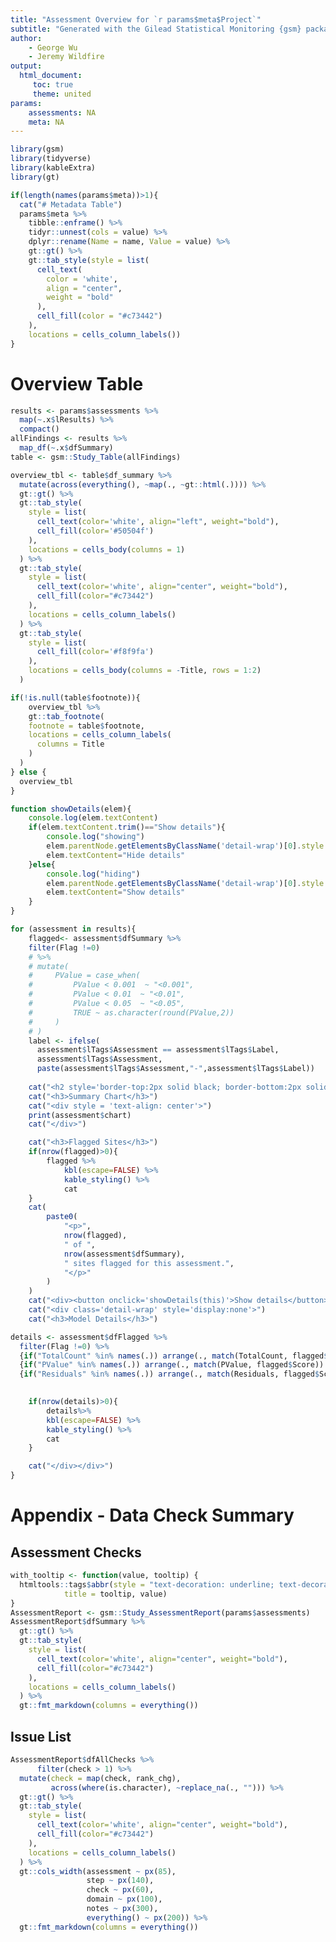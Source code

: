 ```yaml
---
title: "Assessment Overview for `r params$meta$Project`"
subtitle: "Generated with the Gilead Statistical Monitoring {gsm} package"
author: 
    - George Wu
    - Jeremy Wildfire
output:
  html_document:
     toc: true
     theme: united
params:
    assessments: NA
    meta: NA 
---
```


```r
library(gsm)
library(tidyverse)
library(kableExtra)
library(gt)

if(length(names(params$meta))>1){
  cat("# Metadata Table")
  params$meta %>%
    tibble::enframe() %>%
    tidyr::unnest(cols = value) %>%
    dplyr::rename(Name = name, Value = value) %>%
    gt::gt() %>%
    gt::tab_style(style = list(
      cell_text(
        color = 'white',
        align = "center",
        weight = "bold"
      ),
      cell_fill(color = "#c73442")
    ),
    locations = cells_column_labels())
}

```

# Overview Table
```r
results <- params$assessments %>% 
  map(~.x$lResults) %>% 
  compact()
allFindings <- results %>% 
  map_df(~.x$dfSummary)
table <- gsm::Study_Table(allFindings) 

overview_tbl <- table$df_summary %>% 
  mutate(across(everything(), ~map(., ~gt::html(.)))) %>% 
  gt::gt() %>% 
  gt::tab_style(
    style = list(
      cell_text(color='white', align="left", weight="bold"),
      cell_fill(color='#50504f')
    ),
    locations = cells_body(columns = 1)
  ) %>% 
  gt::tab_style(
    style = list(
      cell_text(color='white', align="center", weight="bold"),
      cell_fill(color="#c73442")
    ),
    locations = cells_column_labels()
  ) %>% 
  gt::tab_style(
    style = list(
      cell_fill(color='#f8f9fa')
    ),
    locations = cells_body(columns = -Title, rows = 1:2)
  )

if(!is.null(table$footnote)){
    overview_tbl %>% 
    gt::tab_footnote(
    footnote = table$footnote, 
    locations = cells_column_labels(
      columns = Title
    )
  )
} else {
  overview_tbl
}
```

```js
function showDetails(elem){
    console.log(elem.textContent)
    if(elem.textContent.trim()=="Show details"){
        console.log("showing")
        elem.parentNode.getElementsByClassName('detail-wrap')[0].style.display=null
        elem.textContent="Hide details"
    }else{
        console.log("hiding")
        elem.parentNode.getElementsByClassName('detail-wrap')[0].style.display="none"
        elem.textContent="Show details"
    }
}
```


```r

for (assessment in results){
    flagged<- assessment$dfSummary %>% 
    filter(Flag !=0)
    # %>%
    # mutate(
    #     PValue = case_when(
    #         PValue < 0.001  ~ "<0.001",
    #         PValue < 0.01  ~ "<0.01",
    #         PValue < 0.05  ~ "<0.05",
    #         TRUE ~ as.character(round(PValue,2))
    #     )
    # )
    label <- ifelse(
      assessment$lTags$Assessment == assessment$lTags$Label, 
      assessment$lTags$Assessment, 
      paste(assessment$lTags$Assessment,"-",assessment$lTags$Label))
    
    cat("<h2 style='border-top:2px solid black; border-bottom:2px solid black; text-align:center; padding:3px;'> <small>Assessment Details</small><br>", label, "</h2>")
    cat("<h3>Summary Chart</h3>")
    cat("<div style = 'text-align: center'>")
    print(assessment$chart)
    cat("</div>")

    cat("<h3>Flagged Sites</h3>")
    if(nrow(flagged)>0){
        flagged %>%
            kbl(escape=FALSE) %>% 
            kable_styling() %>% 
            cat
    }
    cat(
        paste0(
            "<p>",
            nrow(flagged),
            " of ",
            nrow(assessment$dfSummary),
            " sites flagged for this assessment.",
            "</p>"
        )
    )
    cat("<div><button onclick='showDetails(this)'>Show details</button>")
    cat("<div class='detail-wrap' style='display:none'>")
    cat("<h3>Model Details</h3>")

details <- assessment$dfFlagged %>%
  filter(Flag !=0) %>% 
  {if("TotalCount" %in% names(.)) arrange(., match(TotalCount, flagged$Score)) else .} %>% 
  {if("PValue" %in% names(.)) arrange(., match(PValue, flagged$Score)) else .} %>% 
  {if("Residuals" %in% names(.)) arrange(., match(Residuals, flagged$Score)) else .} 

    
    if(nrow(details)>0){
        details%>%
        kbl(escape=FALSE) %>% 
        kable_styling() %>% 
        cat
    }

    cat("</div></div>")
}
```


# Appendix - Data Check Summary

## Assessment Checks
```r
with_tooltip <- function(value, tooltip) {
  htmltools::tags$abbr(style = "text-decoration: underline; text-decoration-style: solid; cursor: question; color: blue",
            title = tooltip, value)
}
AssessmentReport <- gsm::Study_AssessmentReport(params$assessments)
AssessmentReport$dfSummary %>% 
  gt::gt() %>% 
  gt::tab_style(
    style = list(
      cell_text(color='white', align="center", weight="bold"),
      cell_fill(color="#c73442")
    ),
    locations = cells_column_labels()
  ) %>% 
  gt::fmt_markdown(columns = everything())

```

## Issue List
```r
AssessmentReport$dfAllChecks %>%
      filter(check > 1) %>% 
  mutate(check = map(check, rank_chg),
         across(where(is.character), ~replace_na(., ""))) %>% 
  gt::gt() %>% 
  gt::tab_style(
    style = list(
      cell_text(color='white', align="center", weight="bold"),
      cell_fill(color="#c73442")
    ),
    locations = cells_column_labels()
  ) %>% 
  gt::cols_width(assessment ~ px(85),
                 step ~ px(140),
                 check ~ px(60),
                 domain ~ px(100),
                 notes ~ px(300),
                 everything() ~ px(200)) %>% 
  gt::fmt_markdown(columns = everything())
```



